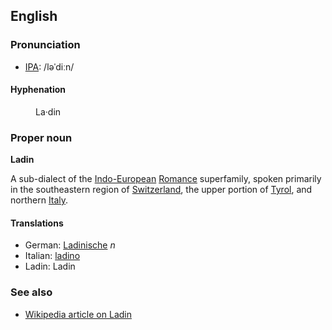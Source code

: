 ==English==
===Pronunciation===
*[[w:IPA|IPA]]: /ləˈdiːn/

====Hyphenation====
:La&middot;din

===Proper noun===
'''Ladin'''

A sub-dialect of the [[Indo-European]] [[Romance]] superfamily, spoken primarily in the southeastern region of [[w:Switzerland|Switzerland]], the upper portion of [[w:Tyrol|Tyrol]], and northern [[w:Italy|Italy]].

====Translations====
*German: [[Ladinische]] ''n''
*Italian: [[ladino#Italian|ladino]]
*Ladin: Ladin

===See also===
*[[w:Ladin language|Wikipedia article on Ladin]]